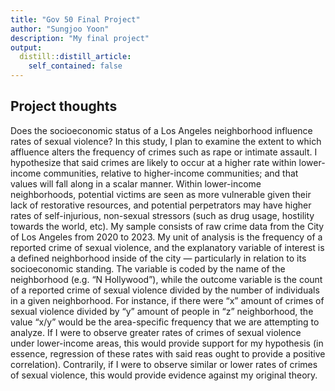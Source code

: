 ```yaml
---
title: "Gov 50 Final Project"
author: "Sungjoo Yoon"
description: "My final project"
output:
  distill::distill_article:
    self_contained: false
---
```




## Project thoughts

Does the socioeconomic status of a Los Angeles neighborhood influence rates of sexual violence? In this study, I plan to examine the extent to which affluence alters the frequency of crimes such as rape or intimate assault. I hypothesize that said crimes are likely to occur at a higher rate within lower-income communities, relative to higher-income communities; and that values will fall along in a scalar manner. Within lower-income neighborhoods, potential victims are seen as more vulnerable given their lack of restorative resources, and potential perpetrators may have higher rates of self-injurious, non-sexual stressors (such as drug usage, hostility towards the world, etc). My sample consists of raw crime data from the City of Los Angeles from 2020 to 2023. My unit of analysis is the frequency of a reported crime of sexual violence, and the explanatory variable of interest is a defined neighborhood inside of the city — particularly in relation to its socioeconomic standing. The variable is coded by the name of the neighborhood (e.g. “N Hollywood”), while the outcome variable is the count of a reported crime of sexual violence divided by the number of individuals in a given neighborhood. For instance, if there were “x” amount of crimes of sexual violence divided by “y” amount of people in “z” neighborhood, the value “x/y” would be the area-specific frequency that we are attempting to analyze. If I were to observe greater rates of crimes of sexual violence under lower-income areas, this would provide support for my hypothesis (in essence, regression of these rates with said reas ought to provide a positive correlation). Contrarily, if I were to observe similar or lower rates of crimes of sexual violence, this would provide evidence against my original theory. 